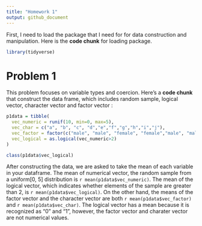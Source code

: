 ```yaml
---
title: "Homework 1"
output: github_document
---
```


First, I need to load the package that I need for for data construction and manipulation. Here is the **code chunk** for loading package. 

```r
library(tidyverse)
```


# Problem 1

This problem focuses on variable types and coercion. Here's a **code chunk** that construct the data frame, which includes random sample, logical vector, character vector and factor vector :

```r
p1data = tibble(
  vec_numeric = runif(10, min=0, max=5),
  vec_char = c("a", "b", "c", "d","e","f","g","h","i","j"),
  vec_factor = factor(c("male", "male", "female", "female","male", "male", "female", "female","male", "male")),
  vec_logical = as.logical(vec_numeric>2)
)

class(p1data$vec_logical)
```

After constructing the data, we are asked to take the mean of each variable in your dataframe. The mean of numerical vector, the random sample from a uniform[0, 5] distribution is `r mean(p1data$vec_numeric)`. The mean of the logical vector, which indicates whether elements of the sample are greater than 2, is `r mean(p1data$vec_logical)`. On the other hand, the means of the factor vector and the character vector are both `r mean(p1data$vec_factor)` and `r mean(p1data$vec_char)`. The logical vector has a mean because it is recognized as "0" and "1", however, the factor vector and charater vector are not numerical values.
